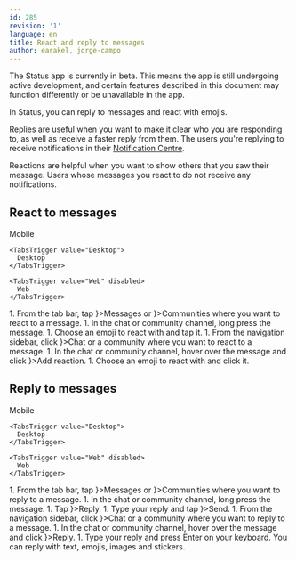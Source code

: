 ```yaml
---
id: 285
revision: '1'
language: en
title: React and reply to messages
author: earakel, jorge-campo
---
```


<Admonition type="beta" status="Status app is currently in beta stage">
  The Status app is currently in beta. This means the app is still undergoing active development, and certain features described in this document may function differently or be unavailable in the app.
</Admonition>

In Status, you can reply to messages and react with emojis.

Replies are useful when you want to make it clear who you are responding to, as well as receive a faster reply from them. The users you're replying to receive notifications in their [Notification Centre](../profile/your-status-notifications-guide.mdx).

Reactions are helpful when you want to show others that you saw their message. Users whose messages you react to do not receive any notifications.

## React to messages

<Tabs defaultValue="Mobile">
  <TabsList size={32}>
    <TabsTrigger value="Mobile">
      Mobile
    </TabsTrigger>

    <TabsTrigger value="Desktop">
      Desktop
    </TabsTrigger>

    <TabsTrigger value="Web" disabled>
      Web
    </TabsTrigger>
  </TabsList>

  <TabsContent value="Mobile">
    1. From the tab bar, tap <ContextTag icon={<MessengerIcon />}>Messages</ContextTag> or <ContextTag icon={<CommunitiesIcon />}>Communities</ContextTag> where you want to react to a message.
    1. In the chat or community channel, long press the message.
    1. Choose an emoji to react with and tap it.
  </TabsContent>

  <TabsContent value="Desktop">
    1. From the navigation sidebar, click <ContextTag icon={<ChatDesktopIcon />}>Chat</ContextTag> or a community where you want to react to a message.
    1. In the chat or community channel, hover over the message and click <ContextTag icon={<EmojisDesktopIcon />}>Add reaction</ContextTag>.
    1. Choose an emoji to react with and click it.
  </TabsContent>
</Tabs>

## Reply to messages

<Tabs defaultValue="Mobile">
  <TabsList size={32}>
    <TabsTrigger value="Mobile">
      Mobile
    </TabsTrigger>

    <TabsTrigger value="Desktop">
      Desktop
    </TabsTrigger>

    <TabsTrigger value="Web" disabled>
      Web
    </TabsTrigger>
  </TabsList>

  <TabsContent value="Mobile">
    1. From the tab bar, tap <ContextTag icon={<MessengerIcon />}>Messages</ContextTag> or <ContextTag icon={<CommunitiesIcon />}>Communities</ContextTag> where you want to reply to a message.
    1. In the chat or community channel, long press the message.
    1. Tap <ContextTag icon={<ReplyIcon />}>Reply</ContextTag>.
    1. Type your reply and tap <ContextTag icon={<ShareIcon />}>Send</ContextTag>.
  </TabsContent>

  <TabsContent value="Desktop">
    1. From the navigation sidebar, click <ContextTag icon={<ChatDesktopIcon />}>Chat</ContextTag> or a community where you want to reply to a message.
    1. In the chat or community channel, hover over the message and click <ContextTag icon={<ReplyDesktopIcon />}>Reply</ContextTag>.
    1. Type your reply and press <ContextTag>Enter</ContextTag> on your keyboard.
  </TabsContent>
</Tabs>

<Admonition type="tip">
  You can reply with text, emojis, images and stickers.
</Admonition>
